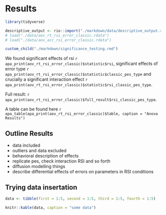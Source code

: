 # Results
```r
library(tidyverse)
```

```r
descriptive_output <- rio::import("./markdown/data/descriptive_output.rdata")
# load("./data/aov_rt_rsi_error_classic.rdata")
# load("./data/aov_acc_rsi_error_classic.rdata")
```

```r
custom_child("./markdown/significance_testing.rmd")
```

We found significant effects of rsi `r apa_print(aov_rt_rsi_error_classic)$statistic$rsi`, significant effects of error type `r apa_print(aov_rt_rsi_error_classic)$statistic$classic_pes_type` and crucially a significant interaction effect `r apa_print(aov_rt_rsi_error_classic)$statistic$rsi_classic_pes_type`.

Full result: `r apa_print(aov_rt_rsi_error_classic)$full_result$rsi_classic_pes_type`.

A table can be found here
`r apa_table(apa_print(aov_rt_rsi_error_classic)$table, caption = "Anova Results")`


## Outline Results
- data included
- outliers and data excluded
- behavioral description of effects
- replicate pes, check interaction RSI and so forth
- diffusion modelling things
- describe differential effects of errors on parameters in RSI conditions

## Trying data insertation
```r
data <- tibble(first = 1:5, second = 1:5, third = 1:5, fourth = 1:5)
```

```r
knitr::kable(data, caption = "some data")
```

